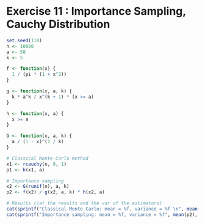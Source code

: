 # Exercise 11 : Importance Sampling, Cauchy Distribution
```r
set.seed(110)
n <- 10000
a <- 50
k <- 5

f <- function(x) {
  1 / (pi * (1 + x^2))
}

g <- function(x, a, k) {
  k * a^k / x^(k + 1) * (x >= a)
}

h <- function(x, a) {
  x >= a
}

G <- function(x, a, k) {
  a / (1 - x)^(1 / k)
}

# Classical Monte Carlo method
x1 <- rcauchy(n, 0, 1)
p1 <- h(x1, a)

# Importance sampling
x2 <- G(runif(n), a, k)
p2 <- f(x2) / g(x2, a, k) * h(x2, a)

# Results (cat the results and the var of the estimators)
cat(sprintf("Classical Monte Carlo: mean = %f, variance = %f \n", mean(p1), var(p1)))
cat(sprintf("Importance sampling: mean = %f, variance = %f", mean(p2), var(p2)))
```
